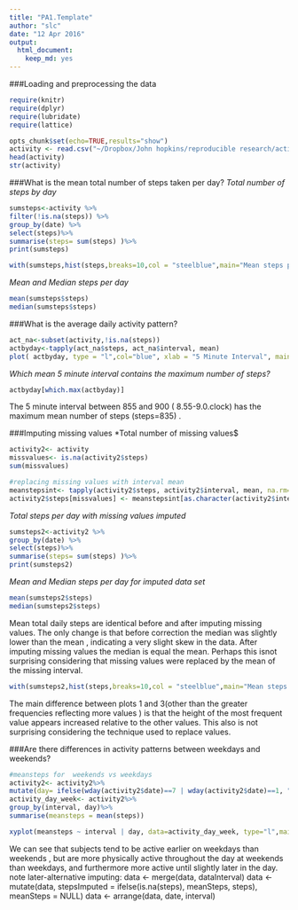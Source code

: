 ```yaml
---
title: "PA1.Template"
author: "slc"
date: "12 Apr 2016"
output: 
  html_document: 
    keep_md: yes
---
```

###Loading and preprocessing the data
```r
require(knitr)
require(dplyr)
require(lubridate)
require(lattice)

opts_chunk$set(echo=TRUE,results="show")
activity <- read.csv("~/Dropbox/John hopkins/reproducible research/activity.csv")
head(activity)
str(activity)
```
###What is the mean total number of steps taken per day?
*Total number of steps by day*
```r
sumsteps<-activity %>%
filter(!is.na(steps)) %>%
group_by(date) %>%
select(steps)%>%
summarise(steps= sum(steps) )%>%
print(sumsteps)

with(sumsteps,hist(steps,breaks=10,col = "steelblue",main="Mean steps per day",sub="Plot 1:no adjustment for missing values"))
```

*Mean and Median steps per day*
```r
mean(sumsteps$steps)
median(sumsteps$steps)
```

###What is the average daily activity pattern?
```r
act_na<-subset(activity,!is.na(steps))
actbyday<-tapply(act_na$steps, act_na$interval, mean)
plot( actbyday, type = "l",col="blue", xlab = "5 Minute Interval", main = "Mean Daily Activity",sub = "Plot 2" ,ylab = "Average  steps per interval")
```

*Which  mean 5 minute interval contains the maximum number of steps?*
```r
actbyday[which.max(actbyday)]

```

The 5 minute interval between 855 and 900 ( 8.55-9.0.clock) has the maximum mean number of steps (steps=835) .

###Imputing  missing values
*Total number of missing values$
```r
activity2<- activity
missvalues<- is.na(activity2$steps)
sum(missvalues)
```


```r
#replacing missing values with interval mean
meanstepsint<- tapply(activity2$steps, activity2$interval, mean, na.rm=TRUE, simplify = TRUE)
activity2$steps[missvalues] <- meanstepsint[as.character(activity2$interval[missvalues])]
```
*Total steps per day with missing values imputed*
```r
sumsteps2<-activity2 %>%
group_by(date) %>%
select(steps)%>%
summarise(steps= sum(steps) )%>%
print(sumsteps2)
```
*Mean and Median steps per day for imputed data set*
```r
mean(sumsteps2$steps)
median(sumsteps2$steps)
```
 
 Mean total daily steps are  identical before and after imputing missing  values. The only change is that before  correction  the median  was slightly lower than the mean , indicating a very slight skew in the data. After imputing missing values the median is equal the mean. Perhaps this isnot surprising considering  that missing values  were replaced  by the mean of the missing  interval.

```r
with(sumsteps2,hist(steps,breaks=10,col = "steelblue",main="Mean steps per day",sub="Plot 3:missing values imputed"))
```

The main difference between plots 1 and 3(other than the greater frequencies reflecting more values ) is that the height of the most frequent value appears increased relative to the other values. This also is not surprising considering the technique used to replace values.

###Are there differences in activity patterns between weekdays and weekends?
```r
#meansteps for  weekends vs weekdays 
activity2<- activity2%>%
mutate(day= ifelse(wday(activity2$date)==7 | wday(activity2$date)==1, "Weekend", "Weekday"))
activity_day_week<- activity2%>%
group_by(interval, day)%>%
summarise(meansteps = mean(steps))

xyplot(meansteps ~ interval | day, data=activity_day_week, type="l",main="Weekend & Weekday Activity Patterns",sub="Plot 4",layout=c(1,2))
```

We can see that subjects tend to be active earlier on  weekdays than weekends , but  are more physically active throughout the day at weekends than weekdays, and furthermore more  active until slightly later in the day.
note later-alternative imputing:
data <- merge(data, dataInterval)
data <- mutate(data, stepsImputed = ifelse(is.na(steps), meanSteps, steps), meanSteps = NULL)
data <- arrange(data, date, interval)